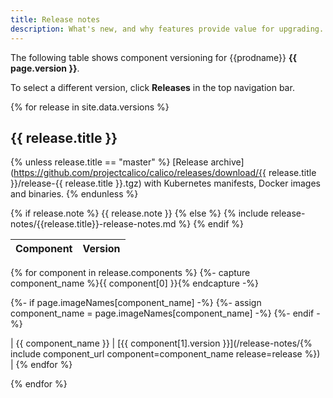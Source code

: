 ```yaml
---
title: Release notes
description: What's new, and why features provide value for upgrading.
---
```


The following table shows component versioning for {{prodname}}  **{{ page.version }}**.


To select a different version, click **Releases** in the top navigation bar.

{% for release in site.data.versions %}
## {{ release.title }}
{% unless release.title == "master" %}
[Release archive](https://github.com/projectcalico/calico/releases/download/{{ release.title }}/release-{{ release.title }}.tgz) with Kubernetes manifests, Docker images and binaries.
{% endunless %}

{% if release.note %}
{{ release.note }}
{% else %}
{% include release-notes/{{release.title}}-release-notes.md %}
{% endif %}

| Component              | Version |
|------------------------|---------|
{% for component in release.components %}
{%- capture component_name %}{{ component[0] }}{% endcapture -%}

<!-- Use the imageName for the component, if it has one, for better readability -->
{%- if page.imageNames[component_name] -%}
    {%- assign component_name = page.imageNames[component_name] -%}
{%- endif -%}

| {{ component_name }}   | [{{ component[1].version }}](/release-notes/{% include component_url component=component_name release=release %}) |
{% endfor %}

{% endfor %}
